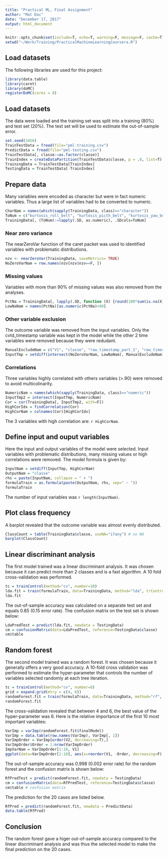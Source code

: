 ```yaml
---
title: "Practical ML, Final Assignment"
author: "Mat Dac"
date: "December 17, 2017"
output: html_document
---
```


```r
knitr::opts_chunk$set(include=T, echo=T, warning=F, message=F, cache=T)
setwd("~/Work/Training/PracticalMachineLearningCoursera.R")
```

## Load datasets

The following libraries are used for this project:

```r
library(data.table)
library(caret)
library(doMC)
registerDoMC(cores = 8)
```

## Load datasets

The data were loaded and the training set was split into a training (80%) and test set (20%). The test set will be used to estimate the out-of-sample error.

```r
set.seed(3456)
TrainTestData = fread(file="pml-training.csv")
PredictData = fread(file="pml-testing.csv")
TrainTestData[, classe:=as.factor(classe)]
TrainIndex = createDataPartition(TrainTestData$classe, p = .8, list=T)[[1]]
TrainingData = TrainTestData[TrainIndex]
TestingData = TrainTestData[-TrainIndex]
```

## Prepare data

Many variables were encoded as character but were in fact numeric variables. Thus a large list of variables had to be converted to numeric. 

```r
CharNam = names(which(sapply(TrainingData, class)=="character"))
ToNum = c("kurtosis_roll_belt", "kurtosis_picth_belt", "kurtosis_yaw_belt", "skewness_roll_belt", "skewness_roll_belt.1", "skewness_yaw_belt", "max_yaw_belt", "min_yaw_belt", "amplitude_yaw_belt", "kurtosis_roll_arm", "kurtosis_picth_arm", "kurtosis_yaw_arm", "skewness_roll_arm", "skewness_pitch_arm", "skewness_yaw_arm", "kurtosis_roll_dumbbell", "kurtosis_picth_dumbbell", "kurtosis_yaw_dumbbell", "skewness_roll_dumbbell", "skewness_pitch_dumbbell", "skewness_yaw_dumbbell", "max_yaw_dumbbell", "min_yaw_dumbbell", "amplitude_yaw_dumbbell", "kurtosis_roll_forearm", "kurtosis_picth_forearm", "kurtosis_yaw_forearm", "skewness_roll_forearm", "skewness_pitch_forearm", "skewness_yaw_forearm", "max_yaw_forearm", "min_yaw_forearm", "amplitude_yaw_forearm")
TrainingData[, (ToNum):=lapply(.SD, as.numeric), .SDcols=ToNum]
```
### Near zero variance

The nearZeroVar function of the caret packet was used to identified variables with problematic distributions.

```r
nzv <- nearZeroVar(TrainingData, saveMetrics= TRUE)
NoZeroVarNam = row.names(nzv[nzv$nzv==F, ])
```

### Missing values

Variables with more than 90% of missing values was also removed from the analyses.

```r
PctNa = TrainingData[, lapply(.SD, function (X) {round(100*sum(is.na(X))/length(X))})]
LowNaNam = names(PctNa)[as.numeric(PctNa)<90]
```

### Other variable exclusion

The outcome variable was removed from the input variables. Only the cvtd_timestamp variable was kept in the model while the other 2 time variables were removed because they were redudant.

```r
ManualExcludeNam = c("V1", "classe", "raw_timestamp_part_1", "raw_timestamp_part_2")
InputTmp = setdiff(intersect(NoZeroVarNam, LowNaNam), ManualExcludeNam)
```

### Correlations

Three variables highly correlated with others variables (>.90) were removed to avoid multicolinarity.

```r
NumericNam = names(which(sapply(TrainingData, class)=="numeric"))
InputTmp2 = intersect(InputTmp, NumericNam)
Cor = cor(TrainingData[, InputTmp2, with=F])
HighCorIdx = findCorrelation(Cor)
HighCorNam = colnames(Cor)[HighCorIdx]
```

The 3 variables with high correlation are: `r HighCorNam`.

## Define input and ouput variables

Here the input and output variables of the model were selected. Input variables with problematic distributions, many missing values or high correlations were removed. The model formula is given by:

```r
InputNam = setdiff(InputTmp, HighCorNam)
OutputNam = "classe"
rhs = paste(InputNam, collapse = " + ")
formulaTrain = as.formula(paste(OutputNam, rhs, sep=" ~ "))
formulaTrain
```

The number of input variables was `r length(InputNam)`.

## Plot class frequency

A barplot revealed that the outcome variable was almost evenly distributed.

```r
ClassCount = table(TrainingData$classe, useNA="ifany") # no NA
barplot(ClassCount)
```

## Linear discriminant analysis

The first model trained was a linear discriminant analysis. It was chosen because it can predict more than 2 classes and is a fast algorithm. A 10 fold cross-validation was performed.

```r
tc = trainControl(method="cv", number=10)
lda.fit = train(formulaTrain, data=TrainingData, method="lda", trControl=tc)
lda.fit
```

The out-of-sample accuracy was calculated on a separate test set and equals 0.85 (0.15 error rate). The confusion matrix on the test set is shown below:

```r
LdaPredTest = predict(lda.fit, newdata = TestingData)
cm = confusionMatrix(data=LdaPredTest, reference=TestingData$classe)
cm$table
```

## Random forest

The second model trained was a random forest. It was chosen because it generally offers a very good accuracy. A 10-fold cross validation was performed to estimate the hyper-parameter that controls the number of variables selected randomly at each tree iteration.

```r
tc = trainControl(method="cv", number=8)
grid = expand.grid(mtry = c(4, 6))
randomForest.fit = train(formulaTrain, data=TrainingData, method="rf", trControl=tc, tuneGrid=grid)
randomForest.fit
```

The cross-validation revealed that between 4 and 6, the best value of the hyper-parameter was 6. Here is the relative importance of the first 10 most important variables:

```r
VarImp = varImp(randomForest.fit$finalModel)
VarImp = data.table(row.names(VarImp), VarImp[, 1])
VarImpOrder = VarImp[order(V2, decreasing=T),]
VarImpOrder$Order = 1:nrow(VarImpOrder)
ImpVarNam = VarImpOrder[1:10, V1]
ggplot(data=VarImpOrder[1:10], aes(x=reorder(V1, -Order, decreasing=F), y=V2)) + geom_bar(stat="identity") + labs(x = "Importance", y = "Variable") + coord_flip()
```

The out-of-sample accuracy was 0.998 (0.002 error rate) for the random forest and the confusion matrix is shown below:

```r
RfPredTest = predict(randomForest.fit, newdata = TestingData)
cm = confusionMatrix(data=RfPredTest, reference=TestingData$classe)
cm$table # confusion matrix
```

The prediction for the 20 cases are listed below.

```r
RfPred = predict(randomForest.fit, newdata = PredictData)
data.table(RfPred)
```

## Conclusion

The random forest gave a higer out-of-sample accuracy compared to the linear discriminant analysis and was thus the selected model to make the final prediction on the 20 cases.



